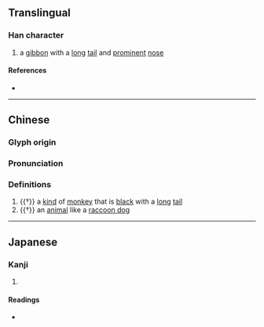 {{character info}}
==Translingual==

===Han character===
{{Han char|rn=94|rad=犬|as=05|sn=8|four=43282|canj=KHJC|ids=⿰犭穴}}

# a [[gibbon]] with a [[long]] [[tail]] and [[prominent]] [[nose]]

====References====
* {{Han ref|kx=0709.110|dkj=20344|dj=1121.210|hdz=21342.010|uh=72D6|ud=29398|bh=CD5C|bd=52572}}

----

==Chinese==
{{zh-forms}}

===Glyph origin===
{{Han etym}}

===Pronunciation===
{{zh-pron
|m=yòu
|c=jau6
|mc=y
|oc=y
|ma=
|cat=n
}}

===Definitions===
{{zh-hanzi}}

# {{†}} a [[kind]] of [[monkey]] that is [[black]] with a [[long]] [[tail]]
# {{†}} an [[animal]] like a [[raccoon dog]]

----

==Japanese==

===Kanji===
{{ja-kanji|grade=|rs=犬05}}

# {{rfdef|ja|sort=犬05}}

====Readings====
* {{ja-readings|on=[[ゆう]] (yū), [[ゆ]] (yu)|kun=}}
